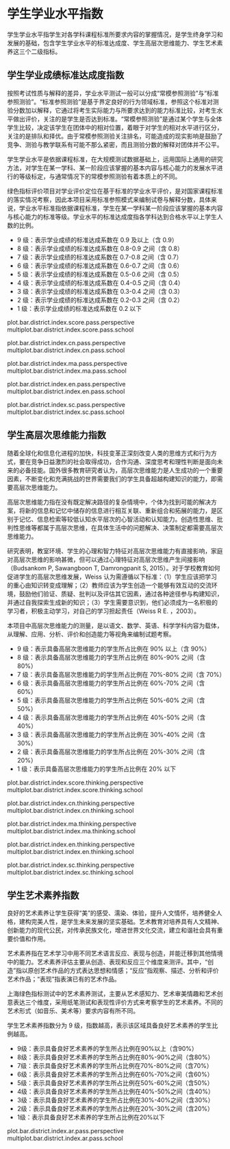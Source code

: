 <!-- chapter score  -->

\mytext

# 学生学业水平指数

学生学业水平指学生对各学科课程标准所要求内容的掌握情况，是学生终身学习和发展的基础，包含学生学业水平的标准达成度、学生高层次思维能力、学生艺术素养这三个二级指标。

## 学生学业成绩标准达成度指数

按照考试性质与解释的差异，学业水平测试一般可以分成“常模参照测验”与“标准参照测验”。“标准参照测验”是基于界定良好的行为领域标准，参照这个标准对测验分数加以解释，它通过将考生实际能力与所要求达到的能力标准比较，对考生水平做出评价，关注的是学生是否达到标准。“常模参照测验”是通过某个学生与全体学生比较，决定该学生在团体中的相对位置，着眼于对学生的相对水平进行区分，关注的是排队和择优。由于常模参照测验关注排名，可能造成的现实影响是鼓励了竞争、测验与教学联系有可能不那么紧密，而且测验分数的解释对团体并不公平。

学生学业水平是依据课程标准，在大规模测试数据基础上，运用国际上通用的研究方法，对学生在某一学科、某一阶段应该掌握的基本内容与核心能力的发展水平进行的等级标定，与通常情况下的常模参照测验有着本质上的不同。

绿色指标评价项目对学业评价定位在基于标准的学业水平评价，是对国家课程标准的落实情况考察，因此本项目采用标准参照模式来编制试卷与解释分数，具体来说，学业水平标准指依据课程标准，学生在某一学科某一阶段应该掌握的基本内容与核心能力的标准等级。学业水平的标准达成度指各学科达到合格水平以上学生人数的比例。

\mylist

- 9 级：表示学业成绩的标准达成系数\footnote{将学业成绩合格率经过标准化等一系列转化后得到的数值，转化后的数据具有可加性和可比性，用于划
分学业成绩标准达成指数的等级。}在 0.9 及以上（含 0.9）
- 8 级：表示学业成绩的标准达成系数在 0.8-0.9 之间（含 0.8）
- 7 级：表示学业成绩的标准达成系数在 0.7-0.8 之间（含 0.7）
- 6 级：表示学业成绩的标准达成系数在 0.6-0.7 之间（含 0.6）
- 5 级：表示学业成绩的标准达成系数在 0.5-0.6 之间（含 0.5）
- 4 级：表示学业成绩的标准达成系数在 0.4-0.5 之间（含 0.4）
- 3 级：表示学业成绩的标准达成系数在 0.3-0.4 之间（含 0.3）
- 2 级：表示学业成绩的标准达成系数在 0.2-0.3 之间（含 0.2）
- 1 级：表示学业成绩的标准达成系数在 0.2 以下

\mytext

plot.bar.district.index.score.pass.perspective
multiplot.bar.district.index.score.pass.school


plot.bar.district.index.cn.pass.perspective
multiplot.bar.district.index.cn.pass.school

plot.bar.district.index.ma.pass.perspective
multiplot.bar.district.index.ma.pass.school

plot.bar.district.index.en.pass.perspective
multiplot.bar.district.index.en.pass.school

plot.bar.district.index.sc.pass.perspective
multiplot.bar.district.index.sc.pass.school



## 学生高层次思维能力指数

随着全球化和信息化进程的加快，科技变革正深刻改变人类的思维方式和行为方式，要在竞争日益激烈的社会取得成功，合作沟通、深度思考和理性判断是面向未来的必备技能。国外很多教育研究者认为，高层次思维能力是人生成功的一个重要因素，不断变化和充满挑战的世界需要我们的学生具备超越构建知识的能力，即需要高层次思维能力。

高层次思维能力指在没有既定解决路径的复杂情境中，个体为找到可能的解决方案，将新的信息和记忆中储存的信息进行相互关联、重新组合和拓展的能力，是区别于记忆、信息检索等较低认知水平层次的心智活动和认知能力。创造性思维、批判性思维等都属于高层次思维，在具体生活中的问题解决、决策制定都需要高层次思维能力。

研究表明，教室环境、学生的心理和智力特征对高层次思维能力有直接影响，家庭对高层次思维的影响甚微，但可以通过心理特征对高层次思维产生间接影响（Budsankom P, Sawangboon T, Damrongpanit S, 2015）。对于学校教育如何促进学生的高层次思维发展，Weiss 认为需遵循以下标准：（1）学生应该把学习的重心由知识转变成理解；（2）教师应该为学生创造一个能够有效互动的交流环境，鼓励他们验证、质疑、批判以及评估其它因素，通过各种途径参与构建知识，并通过自我探索生成新的知识；（3）学生需要意识到，他们必须成为一名积极的学习者，积极主动学习，对自己的学习担起责任（Weiss R E. ，2003）。

本项目中高层次思维能力的测量，是以语文、数学、英语、科学学科内容为载体，从理解、应用、分析、评价和创造能力等视角来编制试题考察。

\mylist

- 9 级：表示具备高层次思维能力的学生所占比例在 90% 以上（含 90%）
- 8 级：表示具备高层次思维能力的学生所占比例在 80%-90% 之间（含 80%）
- 7 级：表示具备高层次思维能力的学生所占比例在 70%-80% 之间（含 70%）
- 6 级：表示具备高层次思维能力的学生所占比例在 60%-70% 之间（含 60%）
- 5 级：表示具备高层次思维能力的学生所占比例在 50%-60% 之间（含 50%）
- 4 级：表示具备高层次思维能力的学生所占比例在 40%-50% 之间（含 40%）
- 3 级：表示具备高层次思维能力的学生所占比例在 30%-40% 之间（含 30%）
- 2 级：表示具备高层次思维能力的学生所占比例在 20%-30% 之间（含 20%）
- 1 级：表示具备高层次思维能力的学生所占比例在 20% 以下


\mytext

plot.bar.district.index.score.thinking.perspective
multiplot.bar.district.index.score.thinking.school

plot.bar.district.index.cn.thinking.perspective
multiplot.bar.district.index.cn.thinking.school

plot.bar.district.index.ma.thinking.perspective
multiplot.bar.district.index.ma.thinking.school

plot.bar.district.index.en.thinking.perspective
multiplot.bar.district.index.en.thinking.school

plot.bar.district.index.sc.thinking.perspective
multiplot.bar.district.index.sc.thinking.school


## 学生艺术素养指数

良好的艺术素养让学生获得“美”的感受、濡染、体验，提升人文情怀，培养健全人格，建构完美人性，是学生未来发展的坚实基础。艺术教育对培养具有人文精神、创新能力的现代公民，对传承民族文化，增进世界文化交流，建立和谐社会具有重要价值和作用。

艺术素养指在艺术学习中用不同艺术语言反应、表现与创造，并能迁移到其他情境中的能力。艺术素养评估主要从创造、表现和反应三个维度来测评。其中，“创造”指以原创艺术作品的方式表达思想和情感；“反应”指观察、描述、分析和评价艺术作品；“表现”指表演已有的艺术作品。

上海绿色指标测试中的艺术素养测试，主要从艺术感知力、艺术审美情趣和艺术创意表达三个维度，采用纸笔测试和表现性评价方式来考察学生的艺术素养。不同的艺术形式（如音乐、美术等）要求内容有所不同。


学生艺术素养指数分为 9 级，指数越高，表示该区域具备良好艺术素养的学生比例越高。

\mylist
-  9级：表示具备良好艺术素养的学生所占比例在90%以上（含90%）
-  8级：表示具备良好艺术素养的学生所占比例在80%-90%之间（含80%）
-  7级：表示具备良好艺术素养的学生所占比例在70%-80%之间（含70%）
-  6级：表示具备良好艺术素养的学生所占比例在60%-70%之间（含60%）
-  5级：表示具备良好艺术素养的学生所占比例在50%-60%之间（含50%）
-  4级：表示具备良好艺术素养的学生所占比例在40%-50%之间（含40%）
-  3级：表示具备良好艺术素养的学生所占比例在30%-40%之间（含30%）
-  2级：表示具备良好艺术素养的学生所占比例在20%-30%之间（含20%）
-  1级：表示具备良好艺术素养的学生所占比例在20%以下

\mytext

plot.bar.district.index.ar.pass.perspective
multiplot.bar.district.index.ar.pass.school
